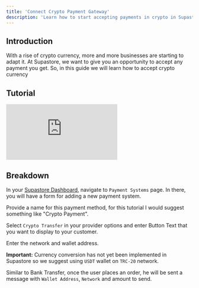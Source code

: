 ```yaml
---
title: 'Connect Crypto Payment Gateway'
description: 'Learn how to start accepting payments in crypto in Supastore'
---
```


## Introduction

With a rise of crypto currency, more and more businesses are starting to adapt it. At Supastore, we want to give you an opportunity to accept any payment you get. So, in this guide we will learn how to accept crypto currency

## Tutorial

<iframe
  src="https://www.loom.com/embed/863d5a58d59845249bfac67eced61373?sid=45929795-aca0-469d-a0b6-1ec4bcafbfb3"
  frameborder="0"
  webkitallowfullscreen
  mozallowfullscreen
  allowfullscreen
  height={"315"}
  className={"w-full rounded-xl"}>
</iframe>

## Breakdown

In your [Supastore Dashboard](https://admin.ditch-concept.com), navigate to `Payment Systems` page. In there, you will have a form for adding a new payment system.

Provide a name for this payment method, for this tutorial I would suggest something like "Crypto Payment".


Select `Crypto Transfer` in your provider options and enter Button Text that you want to display to your customer.

Enter the network and wallet address.

**Important:** Currency conversion has not yet been implemented in Supastore so we suggest using `USDT` wallet on `TRC-20` network.

Similar to Bank Transfer, once the user places an order, he will be sent a message with `Wallet Address`, `Network` and amount to send.



